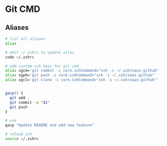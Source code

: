 # Git CMD

## Aliases

```sh
# list all aliases
alias

# edit ~/.zshrc to update alias
code ~/.zshrc

# add custom ssh keys for git cmd
alias xgcm='git commit -c core.sshCommand="ssh -i ~/.ssh/xaas-github" -m '
alias xgph='git push -c core.sshCommand="ssh -i ~/.ssh/xaas-github"'
alias xgcl='git clone -c core.sshCommand="ssh -i ~/.ssh/xaas-github"'


gacp() {
  git add .
  git commit -m "$1"
  git push
}

# use
gacp "Update README and add new feature"

# reload zsh
source ~/.zshrc
```